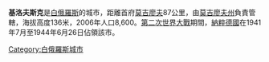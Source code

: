 {{Unreferenced|time=2020-03-08T11:14:02+00:00}}
'''基洛夫斯克'''是[[白俄羅斯|白俄羅斯]]的城市，距離首府[[莫吉廖夫|莫吉廖夫]]87公里，由[[莫吉廖夫州|莫吉廖夫州]]負責管轄，海拔高度136米，2006年人口8,600。[[第二次世界大戰|第二次世界大戰]]期間，[[納粹德國|納粹德國]]在1941年7月至1944年6月26日佔領該市。

[[Category:白俄羅斯城市|Category:白俄羅斯城市]]
{{Belarus-geo-stub}}